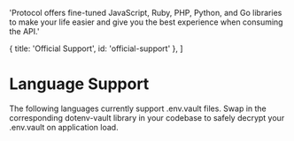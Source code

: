 
  'Protocol offers fine-tuned JavaScript, Ruby, PHP, Python, and Go libraries to make your life easier and give you the best experience when consuming the API.'

  { title: 'Official Support', id: 'official-support' },
]

# Language Support

The following languages currently support .env.vault files. Swap in the corresponding dotenv-vault library in your codebase to safely decrypt your .env.vault on application load.

<Libraries />
